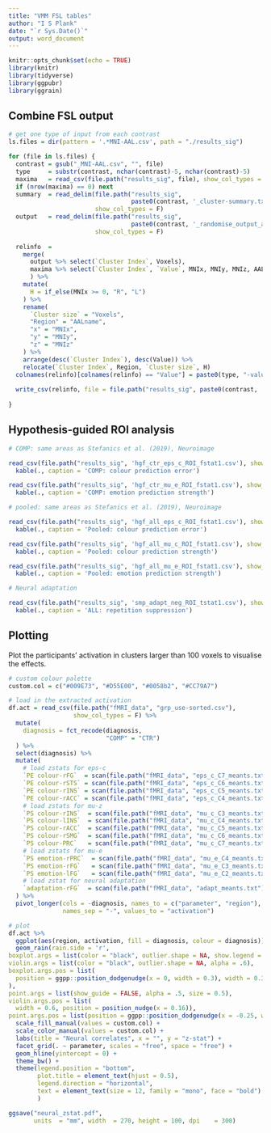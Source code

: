 ```yaml
---
title: "VMM FSL tables"
author: "I S Plank"
date: "`r Sys.Date()`"
output: word_document
---
```


```r

knitr::opts_chunk$set(echo = TRUE)
library(knitr)
library(tidyverse)
library(ggpubr)
library(ggrain)

```

## Combine FSL output

```r

# get one type of input from each contrast
ls.files = dir(pattern = '.*MNI-AAL.csv', path = "./results_sig")

for (file in ls.files) {
  contrast = gsub("_MNI-AAL.csv", "", file)
  type     = substr(contrast, nchar(contrast)-5, nchar(contrast)-5)
  maxima   = read_csv(file.path("results_sig", file), show_col_types = F)
  if (nrow(maxima) == 0) next
  summary  = read_delim(file.path("results_sig", 
                                  paste0(contrast, '_cluster-summary.txt')), 
                        show_col_types = F)
  output   = read_delim(file.path("results_sig", 
                                  paste0(contrast, '_randomise_output_all.txt')), 
                        show_col_types = F)
  
  relinfo  = 
    merge(
      output %>% select(`Cluster Index`, Voxels), 
      maxima %>% select(`Cluster Index`, `Value`, MNIx, MNIy, MNIz, AALname)
      ) %>%
    mutate(
      H = if_else(MNIx >= 0, "R", "L")
    ) %>%
    rename(
      `Cluster size` = "Voxels", 
      "Region" = "AALname",
      "x" = "MNIx",
      "y" = "MNIy",
      "z" = "MNIz"
    ) %>%
    arrange(desc(`Cluster Index`), desc(Value)) %>%
    relocate(`Cluster Index`, Region, `Cluster size`, H)
  colnames(relinfo)[colnames(relinfo) == "Value"] = paste0(type, "-value")
  
  write_csv(relinfo, file = file.path("results_sig", paste0(contrast, '.csv')))
  
}

```

## Hypothesis-guided ROI analysis

```r

# COMP: same areas as Stefanics et al. (2019), Neuroimage

read_csv(file.path("results_sig", 'hgf_ctr_eps_c_ROI_fstat1.csv'), show_col_types = F) %>%
  kable(., caption = 'COMP: colour prediction error')

read_csv(file.path("results_sig", 'hgf_ctr_mu_e_ROI_fstat1.csv'), show_col_types = F) %>%
  kable(., caption = 'COMP: emotion prediction strength')

# pooled: same areas as Stefanics et al. (2019), Neuroimage

read_csv(file.path("results_sig", 'hgf_all_eps_c_ROI_fstat1.csv'), show_col_types = F) %>%
  kable(., caption = 'Pooled: colour prediction error')

read_csv(file.path("results_sig", 'hgf_all_mu_c_ROI_fstat1.csv'), show_col_types = F) %>%
  kable(., caption = 'Pooled: colour prediction strength')

read_csv(file.path("results_sig", 'hgf_all_mu_e_ROI_fstat1.csv'), show_col_types = F) %>%
  kable(., caption = 'Pooled: emotion prediction strength')

# Neural adaptation

read_csv(file.path("results_sig", 'smp_adapt_neg_ROI_tstat1.csv'), show_col_types = F) %>%
  kable(., caption = 'ALL: repetition suppression')

```

## Plotting

Plot the participants' activation in clusters larger than 100 voxels to visualise the effects. 

```r

# custom colour palette
custom.col = c("#009E73", "#D55E00", "#0058b2", "#CC79A7")

# load in the extracted activation
df.act = read_csv(file.path("fMRI_data", "grp_use-sorted.csv"), 
                  show_col_types = F) %>%
  mutate(
    diagnosis = fct_recode(diagnosis, 
                           "COMP" = "CTR")
  ) %>%
  select(diagnosis) %>%
  mutate(
    # load zstats for eps-c
    `PE colour-rFG`  = scan(file.path("fMRI_data", "eps_c_C7_meants.txt")),
    `PE colour-rSTS` = scan(file.path("fMRI_data", "eps_c_C6_meants.txt")),
    `PE colour-rINS` = scan(file.path("fMRI_data", "eps_c_C5_meants.txt")),
    `PE colour-rACC` = scan(file.path("fMRI_data", "eps_c_C4_meants.txt")),
    # load zstats for mu-z
    `PS colour-rINS`  = scan(file.path("fMRI_data", "mu_c_C3_meants.txt")),
    `PS colour-lINS`  = scan(file.path("fMRI_data", "mu_c_C4_meants.txt")),
    `PS colour-rACC`  = scan(file.path("fMRI_data", "mu_c_C5_meants.txt")),
    `PS colour-rSMG`  = scan(file.path("fMRI_data", "mu_c_C6_meants.txt")),
    `PS colour-PRC`   = scan(file.path("fMRI_data", "mu_c_C7_meants.txt")),
    # load zstats for mu-e
    `PS emotion-rPRC`  = scan(file.path("fMRI_data", "mu_e_C4_meants.txt")),
    `PS emotion-rFG`   = scan(file.path("fMRI_data", "mu_e_C3_meants.txt")),
    `PS emotion-lFG`   = scan(file.path("fMRI_data", "mu_e_C2_meants.txt")),
    # load zstat for neural adaptation
    `adaptation-rFG`  = scan(file.path("fMRI_data", "adapt_meants.txt"))
  ) %>%
  pivot_longer(cols = -diagnosis, names_to = c("parameter", "region"), 
               names_sep = "-", values_to = "activation")

# plot 
df.act %>%
  ggplot(aes(region, activation, fill = diagnosis, colour = diagnosis)) + #
  geom_rain(rain.side = 'r',
boxplot.args = list(color = "black", outlier.shape = NA, show.legend = FALSE, alpha = .8),
violin.args = list(color = "black", outlier.shape = NA, alpha = .6),
boxplot.args.pos = list(
  position = ggpp::position_dodgenudge(x = 0, width = 0.3), width = 0.3
),
point.args = list(show_guide = FALSE, alpha = .5, size = 0.5),
violin.args.pos = list(
  width = 0.6, position = position_nudge(x = 0.16)),
point.args.pos = list(position = ggpp::position_dodgenudge(x = -0.25, width = 0.1))) +
  scale_fill_manual(values = custom.col) +
  scale_color_manual(values = custom.col) +
  labs(title = "Neural correlates", x = "", y = "z-stat") + 
  facet_grid(. ~ parameter, scales = "free", space = "free") +
  geom_hline(yintercept = 0) +
  theme_bw() + 
  theme(legend.position = "bottom", 
        plot.title = element_text(hjust = 0.5), 
        legend.direction = "horizontal", 
        text = element_text(size = 12, family = "mono", face = "bold")
        )

ggsave("neural_zstat.pdf",
       units  = "mm", width  = 270, height = 100, dpi    = 300)

```